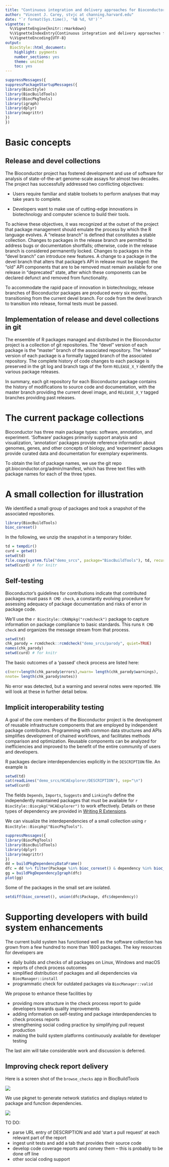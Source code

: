 ```yaml
---
title: "Continuous integration and delivery approaches for Bioconductor"
author: "Vincent J. Carey, stvjc at channing.harvard.edu"
date: "`r format(Sys.time(), '%B %d, %Y')`"
vignette: >
  %\VignetteEngine{knitr::rmarkdown}
  %\VignetteIndexEntry{Continuous integration and delivery approaches for Bioconductor}
  %\VignetteEncoding{UTF-8}
output:
  BiocStyle::html_document:
    highlight: pygments
    number_sections: yes
    theme: united
    toc: yes
---
```

```r
suppressMessages({
suppressPackageStartupMessages({
library(BiocStyle)
library(BiocBuildTools)
library(BiocPkgTools)
library(igraph)
library(dplyr)
library(magrittr)
})
})
```

# Basic concepts

## Release and devel collections

The Bioconductor project has fostered development and
use of software for analysis of state-of-the-art
genome-scale assays for almost two decades.  The
project has successfully addressed two 
conflicting objectives:

- Users require familiar and stable toolsets to
perform analyses that may take years to complete.

- Developers want to make use of cutting-edge innovations
in biotechnology and computer science to build their
tools.

To achieve these objectives, it was recognized at the
outset of the project that package management should emulate the
process by which the R language evolves.  A "release
branch" is defined that constitutes a stable
collection.  Changes to packages in the release
branch are permitted to address bugs or documentation
shortfalls; otherwise, code in the release branch
is considered permanently locked.  Changes to
packages in the "devel branch" can introduce
new features.
A change to a package in the devel branch
that alters that package's API in release must be staged:
the "old" API components that are to
be removed must remain available for one release in
"deprecated" state, after which these components can be declared defunct
and removed from functionality.

To accommodate the rapid pace of innovation in biotechnology,
release branches of Bioconductor packages are produced
every six months, transitioning from the current devel branch.
For code from the devel branch to transition into release,
formal tests must be passed.

## Implementation of release and devel collections in git

The ensemble of R packages managed and distributed in the
Bioconductor project is a collection of git repositories.
The "devel" version of each package is the "master"
branch of the associated repository.  The "release"
version of each package is a formally tagged
branch of the associated repository.  The complete
history of code changes to each package is preserved
in the git log and branch tags of the form
`RELEASE_X_Y` identify the various package releases.

In summary, each git repository for each Bioconductor package
contains the history of modifications to source code and
documentation, with the master branch providing the current devel image,
and `RELEASE_X_Y` tagged branches providing past releases.

# The current package collections

Bioconductor has three main package types: software, annotation,
and experiment.  'Software' packages primarily support analysis
and visualization, 'annotation' packages provide reference
information about genomes, genes, and other concepts of biology,
and 'experiment' packages provide curated data and documentation
for exemplary experiments.

To obtain the list of package names, we use the
git repo git.bioconductor.org/admin/manifest, which has
three text files with package names for each of the three
types.

# A small collection for illustration

We identified a small group of packages and took
a snapshot of the associated repositories.

```r
library(BiocBuildTools)
bioc_coreset()
```

In the following, we unzip the snapshot in a temporary
folder.
```r
td = tempdir()
curd = getwd()
setwd(td)
file.copy(system.file("demo_srcs", package="BiocBuildTools"), td, recursive=TRUE)
setwd(curd) # for knitr
```

## Self-testing

Bioconductor's guidelines for contributions indicate that
contributed packages must pass `R CMD check`, a constantly
evolving procedure for assessing adequacy of package
documentation and risks of error in package code.

We'll use the `r BiocStyle::CRANpkg("rcmdcheck")` package to capture information
on package compliance to basic standards.  This runs `R CMD check`
and organizes the message stream from that process.
```r
setwd(td)
chk_parody = rcmdcheck::rcmdcheck("demo_srcs/parody", quiet=TRUE)
names(chk_parody)
setwd(curd) # for knitr
```
The basic outcomes of a 'passed' check process are listed here:
```r
c(nerr=length(chk_parody$errors),nwarn= length(chk_parody$warnings),
nnote= length(chk_parody$notes))
```
No error was detected, but a warning and several notes were
reported.  We will look at these in further detail below.

## Implicit interoperability testing

A goal of the core members of the Bioconductor project is the development
of reusable infrastructure components that are employed by independent
package contributors.  Programming
with common data structures and APIs simplifies development
of chained workflows, and facilitates methods comparison and optimization.
Reusable components can be analyzed
for inefficiencies and improved to the benefit of the entire community
of users and developers.

R packages declare interdependencies explicitly in the `DESCRIPTION`
file.  An example is
```r
setwd(td)
cat(readLines("demo_srcs/HCAExplorer/DESCRIPTION"), sep="\n")
setwd(curd)
```
The fields `Depends`, `Imports`, `Suggests` and `LinkingTo` define
the independently maintained packages that must be available for
`r BiocStyle::Biocpkg("HCAExplorer")` to work effectively.  Details on 
these types of dependency are provided in 
[Writing R Extensions](https://cran.r-project.org/doc/manuals/r-release/R-exts.html).

We can visualize the interdependencies of a small collection
using `r BiocStyle::Biocpkg("BiocPkgTools")`.

```r
suppressMessages({
library(BiocPkgTools)
library(BiocBuildTools)
library(dplyr)
library(magrittr)
})
dd = buildPkgDependencyDataFrame()
dfc = dd %>% filter(Package %in% bioc_coreset() & dependency %in% bioc_coreset()) 
gg = buildPkgDependencyIgraph(dfc)
plot(gg)
```

Some of the packages in the small set are isolated.
```r
setdiff(bioc_coreset(), union(dfc$Package, dfc$dependency))
```

# Supporting developers with build system enhancements

The current build system has functioned well as the
software collection has grown from a few hundred to more
than 1800 packages.  The key resources for developers
are

- daily builds and checks of all packages on Linux, Windows and macOS
- reports of check process outcomes
- simplified distribution of packages and all dependencies via `BiocManager::install`
- programmatic check for outdated packages via `BiocManager::valid`

We propose to enhance these facilities by 

- providing more structure in the check process report to
guide developers towards quality improvements
- adding information on self-testing and
package interdependencies to check process reports
- strengthening social coding practice by simplifying pull request production
- making the build system platforms continuously available for
developer testing

The last aim will take considerable work and discussion is
deferred. 


## Improving check report delivery

Here is a screen shot of the `browse_checks` app in BiocBuildTools

<img src="geoq.png"/>

We use pkgnet to generate network statistics and displays related
to package and function dependencies.

<img src="geoqnet.png"/>

TO DO: 

- parse URL entry of DESCRIPTION and add 'start a pull request' at each
relevant part of the report
- ingest unit tests and add a tab that provides their source code
- develop code coverage reports and convey them -- this is probably
to be done off line
- other social coding support
